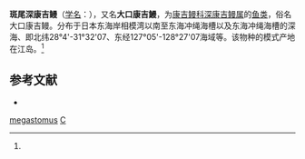 {{Speciesbox
| taxon = Congriscus megastomus
| binomial_authority = ([[阿尔伯特·甘瑟|Günther]], 1877)<ref name='id5640'>{{cite web| url =http://www.bioinfo.cn/db05/BjdwSpecies.php?action=view&id=5640| title =斑尾深康吉鳗| work =《中国动物物种编目数据库》| publisher =中国科学院微生物研究所| author =中国科学院动物研究所| accessdate =2009-04-11| deadurl =yes| archiveurl =https://web.archive.org/web/20160305042541/http://www.bioinfo.cn/db05/BjdwSpecies.php?action=view&id=5640| archivedate =2016-03-05}}</ref>
}}

'''斑尾深康吉鳗'''（[[学名|学名]]：{{lang|la|''Congriscus megastomus''}}），又名'''大口康吉鰻'''，为[[康吉鳗科|康吉鳗科]][[深康吉鳗属|深康吉鳗属]]的[[鱼类|鱼类]]，俗名大口康吉鳗。分布于日本东海岸相模湾以南至东海冲绳海槽以及东海冲绳海槽的深海、即北纬28°4'-31°32'07、东经127°05'-128°27'07海域等。该物种的模式产地在江岛。<ref name='id5640'/>

== 参考文献 ==
{{reflist}}
* {{TaiBNET| zh=大口康吉鰻 | id=383332 | binomial=Congriscus megastomus | authority=Günther, 1877 | var= | accessdate=2013-01-24}}
{{Taxonbar|from=Q2678568}}

[[Category:深康吉鳗属|megastomus]]
[[Category:1877年描述的鱼类|C]]

{{鱼类小作品}}